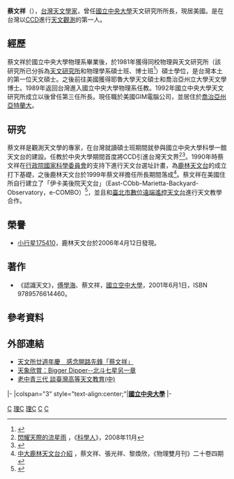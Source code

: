 {{noteTA
|1=zh-cn:佐治亚州; zh-tw:喬治亞州; zh-hk:佐治亞州;
}}
{{Infobox_Scientist      
| name = 蔡文祥        
| image = 
| caption = 
| birth_date =   
| birth_place = 
| death_date =           
| death_place =         
| residence =  
| nationality =   
| field = 天文學家       
| work_institution = [[國立中央大學|國立中央大學]]物理系<br>國立中央大學天文研究所所長<br>美國GIM電腦公司
| alma_mater = 國立中央大學物理系<br>國立中央大學物理與天文研究所碩士<br>[[耶魯大學|耶魯大學]]天文碩士<br>[[喬治亞州立大學|喬治亞州立大學]]天文學博士         
| doctoral_advisor =  
| doctoral_students =    
| known_for = 觀測天文學
| prizes = 
| religion =      
| footnotes =    
}}

'''蔡文祥'''（{{bd|？||||}}），[[台灣|台灣]][[天文學家|天文學家]]，曾任[[國立中央大學|國立中央大學]]天文研究所所長，現居美國。是在台灣以[[感光耦合元件|CCD]]進行[[天文觀測|天文觀測]]的第一人。

==經歷==
蔡文祥於國立中央大學物理系畢業後，於1981年獲得同校物理與天文研究所（該研究所已分拆為[[國立中央大學天文研究所|天文研究所]]和物理學系碩士班、博士班<ref>{{Cite web |url=http://www.phy.ncu.edu.tw/index.php?folder=infor&page=infor.php |title=國立中央大學物理系系所介紹 |accessdate=2013-05-02 |archive-date=2013-09-27 |archive-url=https://web.archive.org/web/20130927175119/http://www.phy.ncu.edu.tw/index.php?folder=infor&page=infor.php |dead-url=no }}</ref>）碩士學位，是台灣本土的第一位天文碩士。之後前往美國獲得耶魯大學天文碩士和喬治亞州立大學天文學博士。1989年返回台灣進入國立中央大學物理系任教。1992年國立中央大學天文研究所成立以後曾任第三任所長。現任職於美國GIM電腦公司，並居住於[[喬治亞州|喬治亞州]][[亞特蘭大|亞特蘭大]]。

==研究==
蔡文祥是觀測天文學的專家，在台灣就讀碩士班期間就參與國立中央大學科學一館天文台的建設。任教於中央大學期間首度將CCD引進台灣天文界<ref>[http://news.sina.com.tw/magazine/article/346-2.html 閃耀天際的流星雨] {{Wayback|url=http://news.sina.com.tw/magazine/article/346-2.html |date=20130928155059 }}，《[[科學人|科學人]]》，2008年11月</ref><ref>{{Cite web |url=http://www.astro.ncu.edu.tw/observatory/ncuo.php |title=科一館天文台 (中央大學校區天文台) |accessdate=2013-09-26 |archive-date=2013-09-27 |archive-url=https://web.archive.org/web/20130927174921/http://www.astro.ncu.edu.tw/observatory/ncuo.php |dead-url=no }}</ref>。1990年時蔡文祥在[[行政院國家科學委員會|行政院國家科學委員會]]的支持下進行天文台選址計畫，為[[鹿林天文台|鹿林天文台]]的成立打下基礎，之後鹿林天文台於1999年蔡文祥擔任所長期間落成<ref>[http://www.lulin.ncu.edu.tw/doc/LulinHistory.htm 中大鹿林天文台介紹] {{Wayback|url=http://www.lulin.ncu.edu.tw/doc/LulinHistory.htm |date=20171108144453 }}，蔡文祥、張光祥、黎煥欣，《物理雙月刊》二十卷四期</ref>。蔡文祥在美國住所自行建立了「伊卡美後院天文台」（East-CObb-Marietta-Backyard-Observatory，e-COMBO）<ref>{{Cite web |url=http://root.tp.edu.tw/spread/spread_Georgia_e-COMBO.html |title=e -COMBO天文台合作計畫 |accessdate=2013-05-02 |archive-date=2013-09-28 |archive-url=https://web.archive.org/web/20130928161154/http://root.tp.edu.tw/spread/spread_Georgia_e-COMBO.html |dead-url=no }}</ref>，並且和[[臺北市數位遠端遙控天文台|臺北市數位遠端遙控天文台]]進行天文教學合作。

==榮譽==
*[[小行星175410|小行星175410]]，鹿林天文台於2006年4月12日發現。

==著作==
*《認識天文》，[[傅學海|傅學海]]、蔡文祥，[[國立空中大學|國立空中大學]]，2001年6月1日，ISBN 9789576614460。

==參考資料==
<references/>

==外部連結==
*[https://web.archive.org/web/20151118111010/http://pine.cc.ncu.edu.tw/~ncutop1/?post_type=featured&p=1827 天文所廿週年慶　感念開路先鋒「蔡文祥」]
*[http://tamweb.tam.gov.tw/news/2006/200607/06071102.htm 天象欣賞：Bigger Dipper--北斗七星另一章] {{Wayback|url=http://tamweb.tam.gov.tw/news/2006/200607/06071102.htm |date=20180703094804 }}
*[http://www.tam.gov.tw/public/Attachment/99291618326.pdf 老中青三代  談臺灣高等天文教育(中)]

{{start box}}
{{s-edu}}
|-
|colspan="3" style="text-align:center;"|'''[[國立中央大學|國立中央大學]]'''
|-
{{s-before|[[孫維新|孫維新]]}}
{{s-title|[[國立中央大學|國立中央大學]]<br>[[國立中央大學天文研究所|天文研究所]]所長|1998年8月1日—2000年7月31日}}
{{s-after|[[陳文屏|陳文屏]]}}
{{end box}}

[[Category:台灣天文学家|C]]
[[Category:國立中央大學教授|理C]]
[[Category:國立中央大學校友|理C]]
[[Category:耶魯大學校友|C]]
[[Category:喬治亞州立大學校友|C]]
